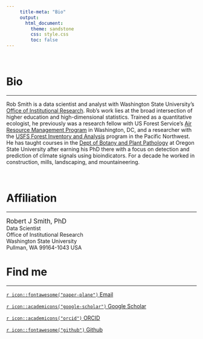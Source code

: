 ```yaml
---
     title-meta: "Bio"
     output:
       html_document:
         theme: sandstone
         css: style.css
         toc: false
---
```

\  

# Bio
******  

Rob Smith is a data scientist and analyst with Washington State University's [Office of Institutional Research](https://ir.wsu.edu/){target="_blank"}.  Rob's work lies at the broad intersection of higher education and high-dimensional statistics.  Trained as a quantitative ecologist, he previously was a research fellow with US Forest Service's [Air Resource Management Program](https://www.fs.fed.us/air/index.htm){target="_blank"} in Washington, DC, and a researcher with the [USFS Forest Inventory and Analysis](https://www.fs.usda.gov/pnw/program/rma){target="_blank"} program in the Pacific Northwest.  He has taught courses in the [Dept of Botany and Plant Pathology](https://bpp.oregonstate.edu){target="_blank"} at Oregon State University after earning his PhD there with a focus on detection and prediction of climate signals using bioindicators.  For a decade he worked in construction, mills, landscaping, and mountaineering.  

<!-- \   -->

<!-- # Keywords -->
<!-- ******   -->

<!-- Air quality; biogeography; climate effects; climate mitigation; community ecology; disturbances; ecology; forecasting; forestry; lichens; open-source software; plant ecology; statistics; vegetation.   -->

\  

# Affiliation
******

<span style='font-size: 1.2em;'>Robert J Smith, PhD</span>  
Data Scientist  
Office of Institutional Research  
Washington State University  
Pullman, WA 99164-1043 USA  


# Find me
******

[`r icon::fontawesome("paper-plane")` Email](mailto:rob.smith@wsu.edu){target="_blank"}  

[`r icon::academicons("google-scholar")` Google Scholar ](http://scholar.google.com/citations?user=YkwN1lAAAAAJ){target="_blank"}

[`r icon::academicons("orcid")` ORCID](http://orcid.org/0000-0001-5085-634X){target="_blank"}

[`r icon::fontawesome("github")` Github ](https://github.com/phytomosaic/){target="_blank"}
